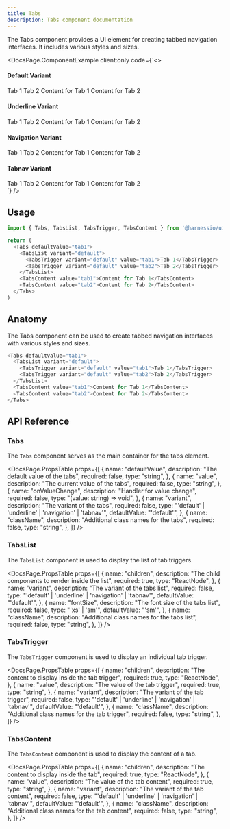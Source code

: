 ```yaml
---
title: Tabs
description: Tabs component documentation
---
```


The Tabs component provides a UI element for creating tabbed navigation interfaces. It includes various styles and sizes.


<DocsPage.ComponentExample
  client:only
  code={`<>
  <div className="mb-8">
    <h4 className="mb-4">Default Variant</h3>
    <Tabs defaultValue="tab1">
      <TabsList variant="default">
        <TabsTrigger variant="default" value="tab1">Tab 1</TabsTrigger>
        <TabsTrigger variant="default" value="tab2">Tab 2</TabsTrigger>
      </TabsList>
      <TabsContent className="mt-4" value="tab1">Content for Tab 1</TabsContent>
      <TabsContent className="mt-4" value="tab2">Content for Tab 2</TabsContent>
    </Tabs>
  </div>
  <div className="mb-8">
    <h4 className="mb-4">Underline Variant</h3>
    <Separator />
    <Tabs defaultValue="tab1">
      <TabsList variant="underline">
        <TabsTrigger variant="underline" value="tab1">Tab 1</TabsTrigger>
        <TabsTrigger variant="underline" value="tab2">Tab 2</TabsTrigger>
      </TabsList>
      <TabsContent className="mt-4" value="tab1">Content for Tab 1</TabsContent>
      <TabsContent className="mt-4" value="tab2">Content for Tab 2</TabsContent>
    </Tabs>
  </div>
  <div className="mb-8">
    <h4 className="mb-4">Navigation Variant</h3>
    <Separator />
    <Tabs defaultValue="tab1">
      <TabsList variant="navigation">
        <TabsTrigger variant="navigation" value="tab1">Tab 1</TabsTrigger>
        <TabsTrigger variant="navigation" value="tab2">Tab 2</TabsTrigger>
      </TabsList>
      <TabsContent className="mt-4" value="tab1">Content for Tab 1</TabsContent>
      <TabsContent className="mt-4" value="tab2">Content for Tab 2</TabsContent>
    </Tabs>
  </div>
  <div className="mb-8">
    <h4 className="mb-4">Tabnav Variant</h3>
    <Tabs defaultValue="tab1">
      <TabsList variant="tabnav">
        <TabsTrigger variant="tabnav" value="tab1">Tab 1</TabsTrigger>
        <TabsTrigger variant="tabnav" value="tab2">Tab 2</TabsTrigger>
      </TabsList>
      <TabsContent className="mt-4" value="tab1">Content for Tab 1</TabsContent>
      <TabsContent className="mt-4" value="tab2">Content for Tab 2</TabsContent>
    </Tabs>
  </div>
</>`}
/>

## Usage

```typescript jsx
import { Tabs, TabsList, TabsTrigger, TabsContent } from '@harnessio/ui/components'

return (
  <Tabs defaultValue="tab1">
    <TabsList variant="default">
      <TabsTrigger variant="default" value="tab1">Tab 1</TabsTrigger>
      <TabsTrigger variant="default" value="tab2">Tab 2</TabsTrigger>
    </TabsList>
    <TabsContent value="tab1">Content for Tab 1</TabsContent>
    <TabsContent value="tab2">Content for Tab 2</TabsContent>
  </Tabs>
)
```

## Anatomy

The Tabs component can be used to create tabbed navigation interfaces with various styles and sizes.

```typescript jsx
<Tabs defaultValue="tab1">
  <TabsList variant="default">
    <TabsTrigger variant="default" value="tab1">Tab 1</TabsTrigger>
    <TabsTrigger variant="default" value="tab2">Tab 2</TabsTrigger>
  </TabsList>
  <TabsContent value="tab1">Content for Tab 1</TabsContent>
  <TabsContent value="tab2">Content for Tab 2</TabsContent>
</Tabs>
```

## API Reference

### Tabs

The `Tabs` component serves as the main container for the tabs element.

<DocsPage.PropsTable
  props={[
    {
      name: "defaultValue",
      description: "The default value of the tabs",
      required: false,
      type: "string",
    },
    {
      name: "value",
      description: "The current value of the tabs",
      required: false,
      type: "string",
    },
    {
      name: "onValueChange",
      description: "Handler for value change",
      required: false,
      type: "(value: string) => void",
    },
    {
      name: "variant",
      description: "The variant of the tabs",
      required: false,
      type: "'default' | 'underline' | 'navigation' | 'tabnav'",
      defaultValue: "'default'",
    },
    {
      name: "className",
      description: "Additional class names for the tabs",
      required: false,
      type: "string",
    },
  ]}
/>

### TabsList

The `TabsList` component is used to display the list of tab triggers.

<DocsPage.PropsTable
  props={[
    {
      name: "children",
      description: "The child components to render inside the list",
      required: true,
      type: "ReactNode",
    },
    {
      name: "variant",
      description: "The variant of the tabs list",
      required: false,
      type: "'default' | 'underline' | 'navigation' | 'tabnav'",
      defaultValue: "'default'",
    },
    {
      name: "fontSize",
      description: "The font size of the tabs list",
      required: false,
      type: "'xs' | 'sm'",
      defaultValue: "'sm'",
    },
    {
      name: "className",
      description: "Additional class names for the tabs list",
      required: false,
      type: "string",
    },
  ]}
/>

### TabsTrigger

The `TabsTrigger` component is used to display an individual tab trigger.

<DocsPage.PropsTable
  props={[
    {
      name: "children",
      description: "The content to display inside the tab trigger",
      required: true,
      type: "ReactNode",
    },
    {
      name: "value",
      description: "The value of the tab trigger",
      required: true,
      type: "string",
    },
    {
      name: "variant",
      description: "The variant of the tab trigger",
      required: false,
      type: "'default' | 'underline' | 'navigation' | 'tabnav'",
      defaultValue: "'default'",
    },
    {
      name: "className",
      description: "Additional class names for the tab trigger",
      required: false,
      type: "string",
    },
  ]}
/>

### TabsContent

The `TabsContent` component is used to display the content of a tab.

<DocsPage.PropsTable
  props={[
    {
      name: "children",
      description: "The content to display inside the tab",
      required: true,
      type: "ReactNode",
    },
    {
      name: "value",
      description: "The value of the tab content",
      required: true,
      type: "string",
    },
    {
      name: "variant",
      description: "The variant of the tab content",
      required: false,
      type: "'default' | 'underline' | 'navigation' | 'tabnav'",
      defaultValue: "'default'",
    },
    {
      name: "className",
      description: "Additional class names for the tab content",
      required: false,
      type: "string",
    },
  ]}
/>
